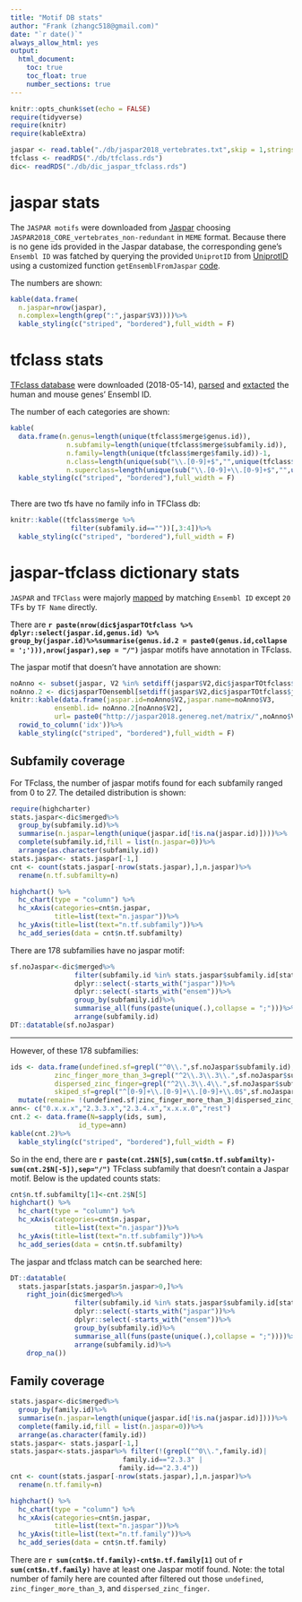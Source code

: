 ```yaml
---
title: "Motif DB stats"
author: "Frank (zhangc518@gmail.com)"
date: "`r date()`"
always_allow_html: yes
output:
  html_document:
    toc: true
    toc_float: true
    number_sections: true
---
```


```r

knitr::opts_chunk$set(echo = FALSE)
require(tidyverse)
require(knitr)
require(kableExtra)

jaspar <- read.table("./db/jaspar2018_vertebrates.txt",skip = 1,stringsAsFactors = F)[,2:3] #579
tfclass <- readRDS("./db/tfclass.rds") 
dic<- readRDS("./db/dic_jaspar_tfclass.rds")
```

# jaspar stats 

The `JASPAR motifs`  were downloaded from [Jaspar](http://jaspar.genereg.net/downloads/) choosing `JASPAR2018_CORE_vertebrates_non-redundant` in `MEME` format. Because there is no gene ids provided in the Jaspar database, the corresponding gene's `Ensembl ID` was fatched by querying the provided `UniprotID` from [UniprotID](https://www.uniprot.org/uniprot/) using a customized function `getEnsemblFromJaspar` [code](./aux_funs.R). 

The numbers are shown:
```r
kable(data.frame(
  n.jaspar=nrow(jaspar),
  n.complex=length(grep(":",jaspar$V3))))%>%
  kable_styling(c("striped", "bordered"),full_width = F)
```

# tfclass stats 

[TFclass database](http://tfclass.bioinf.med.uni-goettingen.de/about.jsf) were downloaded (2018-05-14), [parsed](./scripts/parseTfclassTTL.sh) and [extacted](./scripts/tfclass.R) the human and mouse genes' Ensembl ID. 

The number of each categories are shown: 

```r
kable(
  data.frame(n.genus=length(unique(tfclass$merge$genus.id)),
              n.subfamily=length(unique(tfclass$merge$subfamily.id)),
              n.family=length(unique(tfclass$merge$family.id))-1,
              n.class=length(unique(sub("\\.[0-9]+$","",unique(tfclass$merge$family.id)))),
              n.superclass=length(unique(sub("\\.[0-9]+\\.[0-9]+$","",unique(tfclass$merge$family.id))))-1))%>%
  kable_styling(c("striped", "bordered"),full_width = F) 
                         
```


There are two tfs have no family info in TFClass db:

```r
knitr::kable((tfclass$merge %>%
               filter(subfamily.id==""))[,3:4])%>%
  kable_styling(c("striped", "bordered"),full_width = F) 
```

# jaspar-tfclass dictionary stats 

`JASPAR` and `TFClass` were majorly [mapped](./cmpDB.R) by matching `Ensembl ID` except `20` TFs by `TF Name` directly. 

There are **`r paste(nrow(dic$jasparTOtfclass %>% dplyr::select(jaspar.id,genus.id) %>%   group_by(jaspar.id)%>%summarise(genus.id.2 = paste0(genus.id,collapse = ';'))),nrow(jaspar),sep = "/")`** jaspar motifs have annotation in TFclass.

The jaspar motif that doesn't have annotation are shown:

```r
noAnno <- subset(jaspar, V2 %in% setdiff(jaspar$V2,dic$jasparTOtfclass$jaspar.id))
noAnno.2 <- dic$jasparTOensembl[setdiff(jaspar$V2,dic$jasparTOtfclass$jaspar.id)]
knitr::kable(data.frame(jaspar.id=noAnno$V2,jaspar.name=noAnno$V3,
           ensembl.id= noAnno.2[noAnno$V2],
           url= paste0("http://jaspar2018.genereg.net/matrix/",noAnno$V2))%>%
  rowid_to_column('idx'))%>%
  kable_styling(c("striped", "bordered"),full_width = F) 
```

## Subfamily coverage

For TFclass, the number of jaspar motifs found for each subfamily ranged from 0 to 27. The detailed distribution is shown: 

```r
require(highcharter)
stats.jaspar<-dic$merged%>%
  group_by(subfamily.id)%>%
  summarise(n.jaspar=length(unique(jaspar.id[!is.na(jaspar.id)])))%>%
  complete(subfamily.id,fill = list(n.jaspar=0))%>%
  arrange(as.character(subfamily.id))
stats.jaspar<- stats.jaspar[-1,]
cnt <- count(stats.jaspar[-nrow(stats.jaspar),],n.jaspar)%>%
  rename(n.tf.subfamilty=n)

highchart() %>% 
  hc_chart(type = "column") %>% 
  hc_xAxis(categories=cnt$n.jaspar,
           title=list(text="n.jaspar"))%>%
  hc_yAxis(title=list(text="n.tf.subfamily"))%>%
  hc_add_series(data = cnt$n.tf.subfamilty)
```

There are 178 subfamilies have no jaspar motif:

```r
sf.noJaspar<-dic$merged%>% 
                filter(subfamily.id %in% stats.jaspar$subfamily.id[stats.jaspar$n.jaspar==0])%>%
                dplyr::select(-starts_with("jaspar"))%>%
                dplyr::select(-starts_with("ensem"))%>%
                group_by(subfamily.id)%>%
                summarise_all(funs(paste(unique(.),collapse = ";")))%>%
                arrange(subfamily.id)
DT::datatable(sf.noJaspar)
```

---
However, of these 178 subfamilies: 

```r
ids <- data.frame(undefined.sf=grepl("^0\\.",sf.noJaspar$subfamily.id),
           zinc_finger_more_than_3=grepl("^2\\.3\\.3\\.",sf.noJaspar$subfamily.id),
           dispersed_zinc_finger=grepl("^2\\.3\\.4\\.",sf.noJaspar$subfamily.id),
           skiped_sf=grepl("^[0-9]+\\.[0-9]+\\.[0-9]+\\.0$",sf.noJaspar$subfamily.id))%>%
  mutate(remain= !(undefined.sf|zinc_finger_more_than_3|dispersed_zinc_finger|skiped_sf))
ann<- c("0.x.x.x","2.3.3.x","2.3.4.x","x.x.x.0","rest")
cnt.2 <- data.frame(N=sapply(ids, sum),
                 id_type=ann)
kable(cnt.2)%>%
  kable_styling(c("striped", "bordered"),full_width = F) 
```

So in the end, there are **`r paste(cnt.2$N[5],sum(cnt$n.tf.subfamilty)-sum(cnt.2$N[-5]),sep="/")`** TFclass subfamily that doesn't contain a Jaspar motif. Below is the updated counts stats:

```r
cnt$n.tf.subfamilty[1]<-cnt.2$N[5]
highchart() %>% 
  hc_chart(type = "column") %>% 
  hc_xAxis(categories=cnt$n.jaspar,
           title=list(text="n.jaspar"))%>%
  hc_yAxis(title=list(text="n.tf.subfamily"))%>%
  hc_add_series(data = cnt$n.tf.subfamilty)

```


The jaspar and tfclass match can be searched here: 

```r
DT::datatable(
  stats.jaspar[stats.jaspar$n.jaspar>0,]%>% 
    right_join(dic$merged%>% 
                filter(subfamily.id %in% stats.jaspar$subfamily.id[stats.jaspar$n.jaspar>0])%>%
                dplyr::select(-starts_with("jaspar"))%>%
                dplyr::select(-starts_with("ensem"))%>%
                group_by(subfamily.id)%>%
                summarise_all(funs(paste(unique(.),collapse = ";"))))%>%
                arrange(subfamily.id)%>%
    drop_na())
```

## Family coverage


```r
stats.jaspar<-dic$merged%>%
  group_by(family.id)%>%
  summarise(n.jaspar=length(unique(jaspar.id[!is.na(jaspar.id)])))%>%
  complete(family.id,fill = list(n.jaspar=0))%>%
  arrange(as.character(family.id))
stats.jaspar<- stats.jaspar[-1,]
stats.jaspar<-stats.jaspar%>% filter(!(grepl("^0\\.",family.id)|
                            family.id=="2.3.3" |
                           family.id=="2.3.4"))
cnt <- count(stats.jaspar[-nrow(stats.jaspar),],n.jaspar)%>%
  rename(n.tf.family=n)

highchart() %>% 
  hc_chart(type = "column") %>% 
  hc_xAxis(categories=cnt$n.jaspar,
           title=list(text="n.jaspar"))%>%
  hc_yAxis(title=list(text="n.tf.family"))%>%
  hc_add_series(data = cnt$n.tf.family)
```

There are **`r sum(cnt$n.tf.family)-cnt$n.tf.family[1]`** out of **`r sum(cnt$n.tf.family)`** have at least one Jaspar motif found. Note: the total number of family here are counted after filtered out those `undefined`, `zinc_finger_more_than_3`, and `dispersed_zinc_finger`. 